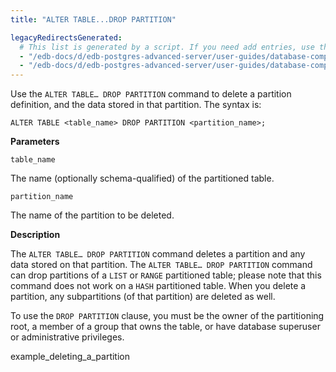 ```yaml
---
title: "ALTER TABLE...DROP PARTITION"

legacyRedirectsGenerated:
  # This list is generated by a script. If you need add entries, use the `legacyRedirects` key.
  - "/edb-docs/d/edb-postgres-advanced-server/user-guides/database-compatibility-table-partitioning-guide/13/alter_table_drop_partition.html"
  - "/edb-docs/d/edb-postgres-advanced-server/user-guides/database-compatibility-table-partitioning-guide/latest/alter_table_drop_partition.html"
---
```


<div id="alter_table_drop_partition" class="registered_link"></div>

Use the `ALTER TABLE… DROP PARTITION` command to delete a partition definition, and the data stored in that partition. The syntax is:

```text
ALTER TABLE <table_name> DROP PARTITION <partition_name>;
```

**Parameters**

`table_name`

 The name (optionally schema-qualified) of the partitioned table.

`partition_name`

 The name of the partition to be deleted.

**Description**

The `ALTER TABLE… DROP PARTITION` command deletes a partition and any data stored on that partition. The `ALTER TABLE… DROP PARTITION` command can drop partitions of a `LIST` or `RANGE` partitioned table; please note that this command does not work on a `HASH` partitioned table. When you delete a partition, any subpartitions (of that partition) are deleted as well.

To use the `DROP PARTITION` clause, you must be the owner of the partitioning root, a member of a group that owns the table, or have database superuser or administrative privileges.

<div class="toctree" maxdepth="3">

example_deleting_a_partition

</div>
